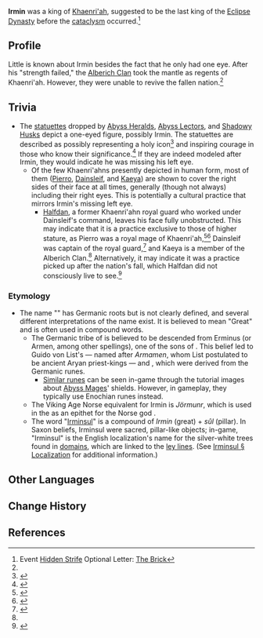 {{Character Infobox
|type             = Mentioned
|image            = <!-- NPC {{subst:PAGENAME}}.png -->
|realname         = <!-- Optional, if different from in-game name -->
|deceased         = <!-- Past (for deceased prior to events of the game) or free response -->
|region           = Khaenri'ah
|affiliation      = Eclipse Dynasty
|title            = King of Khaenri'ah

|ancestry         = <!-- Clan/family -->
|father           = 
|mother           = 
|spouse           = 
|sibling          = 
|child            = 
|relative         = 

}}
'''Irmin''' was a king of [[Khaenri'ah]], suggested to be the last king of the [[Eclipse Dynasty]] before the [[cataclysm]] occurred.<ref name="HS">Event [[Hidden Strife]] Optional Letter: [[Hidden Strife/Story#The Brick|The Brick]]</ref>

==Profile==
Little is known about Irmin besides the fact that he only had one eye. After his "strength failed," the [[Alberich Clan]] took the mantle as regents of Khaenri'ah. However, they were unable to revive the fallen nation.<ref name="HS" />

==Trivia==
* The [[statuettes]] dropped by [[Abyss Heralds]], [[Abyss Lectors]], and [[Shadowy Husks]] depict a one-eyed figure, possibly Irmin. The statuettes are described as possibly representing a holy icon<ref>{{Ref/Item|Gloomy Statuette}}</ref> and inspiring courage in those who know their significance.<ref>{{Ref/Item|Dark Statuette}}</ref> If they are indeed modeled after Irmin, they would indicate he was missing his left eye.
** Of the few Khaenri'ahns presently depicted in human form, most of them ([[Pierro]], [[Dainsleif]], and [[Kaeya]]) are shown to cover the right sides of their face at all times, generally (though not always) including their right eyes. This is potentially a cultural practice that mirrors Irmin's missing left eye.
*** [[Halfdan]], a former Khaenri'ahn royal guard who worked under Dainsleif's command, leaves his face fully unobstructed. This may indicate that it is a practice exclusive to those of higher stature, as Pierro was a royal mage of Khaenri'ah,<ref>{{Ref/Arti|Mocking Mask}}</ref><ref>{{Ref/Quest|The Night-Bird Falls at the Curtain's Call}}</ref> Dainsleif was captain of the royal guard,<ref>{{Ref/Quest|A Soul Set Apart}}</ref> and Kaeya is a member of the Alberich Clan.<ref name="HS" /> Alternatively, it may indicate it was a practice picked up after the nation's fall, which Halfdan did not consciously live to see.<ref>{{Ref/Quest|The Black Serpent Knights' Glory}}</ref>

===Etymology===
* The name "{{wt|Irmin||German}}" has Germanic roots but is not clearly defined, and several different interpretations of the name exist. It is believed to mean "Great" and is often used in compound words.
** The Germanic tribe of {{w|Irminones}} is believed to be descended from Erminus (or Armen, among other spellings), one of the sons of {{w|Mannus}}. This belief led to Guido von List's {{w|Arminism}} &mdash; named after ''Armamen'', whom List postulated to be ancient Aryan priest-kings &mdash; and {{w|Armanen runes}}, which were derived from the Germanic {{w|Futhark}} runes.
*** [[Languages#Runes|Similar runes]] can be seen in-game through the tutorial images about [[Abyss Mages]]' shields. However, in gameplay, they typically use Enochian runes instead.
** The Viking Age Norse equivalent for Irmin is ''Jörmunr'', which is used in the {{w|Poetic Edda}} as an epithet for the Norse god {{w|Odin}}.
** The word "[[Irminsul]]" is a compound of ''Irmin'' (great) + ''sûl'' (pillar). In Saxon beliefs, Irminsul were sacred, pillar-like objects; in-game, "Irminsul" is the English localization's name for the silver-white trees found in [[domains]], which are linked to the [[ley line]]s. (See [[Irminsul#Localization|Irminsul § Localization]] for additional information.)

==Other Languages==
{{Other Languages
|default_hidden=1
|en      = Irmin
|zhs     = 伊尔明
|zhs_rm  = Yī'ěrmíng
|zht     = 伊爾明
|zht_rm  = Yī'ěrmíng
|ja      = エルミン
|ja_rm   = Erumin
|ko      = 엘민
|ko_rm   = Elmin
|es      = Irmin
|fr      = Irmin
|ru      = Ирмин
|th      = Irmin
|vi      = Irmin
|de      = Irmin
|id      = Irmin
|pt      = Irmin
|tr      = 
|it      = 
}}

==Change History==
{{Change History|introduced=2.8}}

==References==
{{Reflist}}